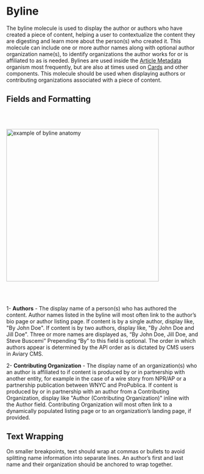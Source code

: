 
<Meta title="Components/Atoms/Byline"/>

# Byline

The byline molecule is used to display the author or authors who have created a piece of content, helping a user to contextualize the content they are digesting and learn more about the person(s) who created it. This molecule can include one or more author names along with optional author organization name(s), to identify organizations the author works for or is affiliated to as is needed. Bylines are used inside the [Article Metadata](https://nypr-design-system.nypr.digital/latest/index.html?path=/docs/components-molecules-article-metadata--page) organism most frequently, but are also at times used on [Cards](https://nypr-design-system.nypr.digital/latest/index.html?path=/docs/components-molecules-cards--page) and other components. This molecule should be used when displaying authors or contributing organizations associated with a piece of content.

  

## Fields and Formatting

<br/><br/>


 <img alt="example of byline anatomy" src="./images/Atom-Byline-Anatomy.png" width="400" />
  
<br/><br/>

1- **Authors** - The display name of a person(s) who has authored the content. Author names listed in the byline will most often link to the author’s bio page or author listing page. If content is by a single author, display like, "By John Doe". If content is by two authors, display like, "By John Doe and Jill Doe". Three or more names are displayed as, “By John Doe, Jill Doe, and Steve Buscemi” Prepending “By” to this field is optional. The order in which authors appear is determined by the API order as is dictated by CMS users in Aviary CMS.

2- **Contributing Organization** - The display name of an organization(s) who an author is affiliated to if content is produced by or in partnership with another entity, for example in the case of a wire story from NPR/AP or a partnership publication between WNYC and ProPublica. If content is produced by or in partnership with an author from a Contributing Organization, display like "Author (Contributing Organization)" inline with the Author field. Contributing Organization will most often link to a dynamically populated listing page or to an organization’s landing page, if provided.

## Text Wrapping

On smaller breakpoints, text should wrap at commas or bullets to avoid splitting name information into separate lines. An author’s first and last name and their organization should be anchored to wrap together.
